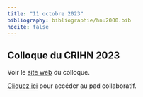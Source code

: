 ```yaml
---
title: "11 octobre 2023"
bibliography: bibliographie/hnu2000.bib
nocite: false
---
```


## Colloque du CRIHN 2023

Voir le [site web](https://www.crihn.org/nouvelles/2023/08/28/colloque-du-crihn-2023/) du colloque.


::: {.callout-note}

[Cliquez ici](https://demo.hedgedoc.org/F3u_nb7ZSg20h_2ts0ZL4w#) pour accéder au pad collaboratif.

:::